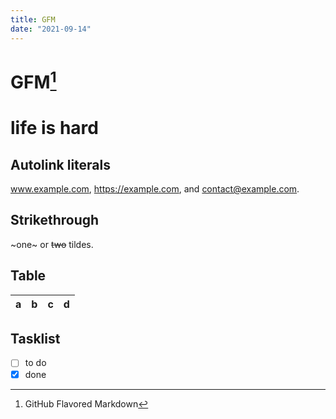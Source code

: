```yaml
---
title: GFM
date: "2021-09-14"
---
```



# GFM[^1]

[^1]: GitHub Flavored Markdown

# life is hard

## Autolink literals

www.example.com, https://example.com, and contact@example.com.

## Strikethrough

~one~ or ~~two~~ tildes.

## Table

| a   | b   |   c |  d  |
| --- | :-- | --: | :-: |

## Tasklist

- [ ] to do
- [x] done
